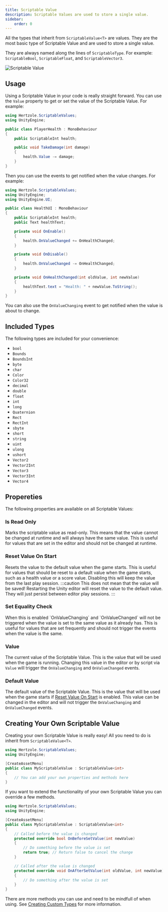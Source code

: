 ```yaml
---
title: Scriptable Value
description: Scriptable Values are used to store a single value.
sidebar:
    order: 0
---
```



All the types that inherit from `ScriptableValue<T>` are values. They are the most basic type of Scriptable Value and are used to store a single value.

They are always named along the lines of `ScriptableType`. For example: `ScriptableBool`, `ScriptableFloat`, and `ScriptableVector3`.

![Scriptable Value](../../../assets/scriptable-value.png)

## Usage

Using a Scriptable Value in your code is really straight forward. You can use the `Value` property to get or set the value of the Scriptable Value. For example:

```csharp
using Hertzole.ScriptableValues;
using UnityEngine;

public class PlayerHealth : MonoBehaviour
{
    public ScriptableInt health;

    public void TakeDamage(int damage)
    {
        health.Value -= damage;
    }
}
```

Then you can use the events to get notified when the value changes. For example:

```csharp
using Hertzole.ScriptableValues;
using UnityEngine;
using UnityEngine.UI;

public class HealthUI : MonoBehaviour
{
    public ScriptableInt health;
    public Text healthText;

    private void OnEnable()
    {
        health.OnValueChanged += OnHealthChanged;
    }

    private void OnDisable()
    {
        health.OnValueChanged -= OnHealthChanged;
    }

    private void OnHealthChanged(int oldValue, int newValue)
    {
        healthText.text = "Health: " + newValue.ToString();
    }
}
```
You can also use the `OnValueChanging` event to get notified when the value is about to change.


<EventReminder/>

## Included Types

The following types are included for your convenience:

- `bool`
- `Bounds`
- `BoundsInt`
- `byte`
- `char`
- `Color`
- `Color32`
- `decimal`
- `double`
- `float`
- `int`
- `long`
- `Quaternion`
- `Rect`
- `RectInt`
- `sbyte`
- `short`
- `string`
- `uint`
- `ulong`
- `ushort`
- `Vector2`
- `Vector2Int`
- `Vector3`
- `Vector3Int`
- `Vector4`

## Propereties

The following properties are available on all Scriptable Values:

### Is Read Only 

<DefaultValue enabled={false}/>
Marks the scriptable value as read-only. This means that the value cannot be changed at runtime and will always have the same value. This is useful for values that are set in the editor and should not be changed at runtime.

### Reset Value On Start

<DefaultValue enabled={true}/>
Resets the value to the default value when the game starts. This is useful for values that should be reset to a default value when the game starts, such as a health value or a score value. Disabling this will keep the value from the last play session.
:::caution
This does not mean that the value will be saved! Restarting the Unity editor will reset the value to the default value. They will just persist between editor play sessions.
:::

### Set Equality Check

<DefaultValue enabled={true}/>
When this is enabled `OnValueChanging` and `OnValueChanged` will not be triggered when the value is set to the same value as it already has. This is useful for values that are set frequently and should not trigger the events when the value is the same.

### Value

The current value of the Scriptable Value. This is the value that will be used when the game is running. Changing this value in the editor or by script via `Value` will trigger the `OnValueChanging` and `OnValueChanged` events. 

### Default Value

The default value of the Scriptable Value. This is the value that will be used when the game starts if [Reset Value On Start](#reset-value-on-start) is enabled. This value can be changed in the editor and will not trigger the `OnValueChanging` and `OnValueChanged` events.

## Creating Your Own Scriptable Value

Creating your own Scriptable Value is really easy! All you need to do is inherit from `ScriptableValue<T>`.

```csharp
using Hertzole.ScriptableValues;
using UnityEngine;

[CreateAssetMenu]
public class MyScriptableValue : ScriptableValue<int>
{
    // You can add your own properties and methods here
}
```

If you want to extend the functionality of your own Scriptable Value you can override a few methods.

```csharp
using Hertzole.ScriptableValues;
using UnityEngine;

[CreateAssetMenu]
public class MyScriptableValue : ScriptableValue<int>
{
    // Called before the value is changed
    protected override bool OnBeforeSetValue(int newValue)
    {
        // Do something before the value is set
        return true; // Return false to cancel the change
    }

    // Called after the value is changed
    protected override void OnAfterSetValue(int oldValue, int newValue)
    {
        // Do something after the value is set
    }
}
```

There are more methods you can use and need to be mindfull of when using. See [Creating Custom Types](/guides/creating-custom-types) for more information.
